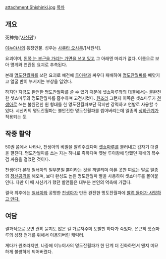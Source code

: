 attachment:Shishinki.jpg 
[[목차]]
== 개요 ==
死神鬼('[[사신]]귀')

[[이누야사]]의 등장인물. 성우는 [[사쿠타 오사무]]/[서원석].

요괴이며, [[오페라의 유령|왼쪽 눈 부근을 가리는 가면을 쓰고 있고]] 그 아래엔 머리가 없다. 이름으로 보아 명계와 연관된 요괴로 추측된다.

본래 [[명도잔월파]]를 쓰던 요괴로 예전에 [[투아왕]]과 싸우다 패배하여 [[명도잔월파]]를 빼앗기고 얼굴 반이 부서지는 부상을 입었다.

하지만 지금도 완전한 명도잔월파를 쓸 수 있기 때문에 셋쇼마루와의 대결에서는 불완전한 셋쇼마루의 명도잔월파를 흡수하며 고전시켰다. [[원조]]라 그런지 이쪽은 셋쇼마루가 [[천생아]]로 쓰는 불완전한 원 형태를 한 명도잔월파보단 작지만 강력하고 연발로 사용할 수 있다. 시신키의 명도잔월파는 불안전한 명도잔월파를 씹어버리는데 일종의 [[상하관계]]가 적용되는 듯.

== 작중 활약 ==

50권 쯤에서 나타나, 천생아의 비밀을 알려주겠다며 [[셋쇼마루]]를 불러내고 갑자기 대결을 펼친다. 명도잔월파를 쓰는 자는 하나로 족하다며 옛날 투아왕에 당했던 패배의 복수 겸 싸움을 걸었던 것이다.

천생아가 본래 철쇄아의 일부분일 뿐이라는 것을 까발리며 아픈 곳만 찌르는 말로 일종의 [[정신공격]]을 해오며, 보다 완성도 높은 명도잔월파 빨을 사용하여 셋쇼마루를 몰아붙인다. 다만 이 때 시신키가 했던 발언들은 대부분 본인의 억측에 가깝다.

결국 최후에는 [[철쇄아]]와 공명한 [[천생아]]가 만든 완전한 명도잔월파에 [[피에몬|빨려 들어가 사망하고 만다.]]

== 여담 ==
결과적으로 보면 괜히 묻지도 않은 걸 가르쳐주며 도발만 하다가 죽었다. 은근히 셋쇼마루의 성장 전개를 위해서 이용되버린 캐릭터.

게다가 원조라지만, 나중에 이누야사의 명도잔월파가 한 단계 더 진화하면서 왠지 미묘하게 불쌍하게 되어버렸다.


